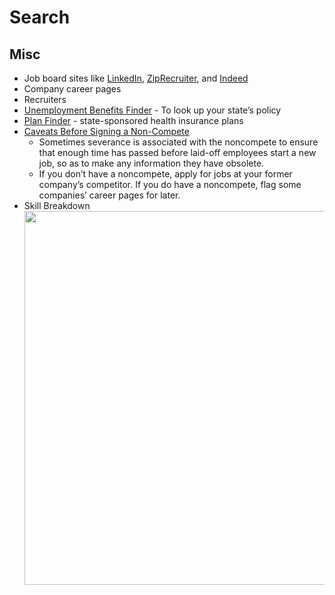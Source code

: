 # Search {#sec-job-search .unnumbered}

## Misc {#sec-job-search-misc .unnumbered}

-   Job board sites like [LinkedIn](https://www.linkedin.com/), [ZipRecruiter](https://www.ziprecruiter.com/), and [Indeed](https://www.indeed.com/)
-   Company career pages
-   Recruiters
-   [Unemployment Benefits Finder](https://www.careeronestop.org/LocalHelp/UnemploymentBenefits/find-unemployment-benefits.aspx) - To look up your state's policy
-   [Plan Finder](https://finder.healthcare.gov/) - state-sponsored health insurance plans
-   [Caveats Before Signing a Non-Compete](https://www.investopedia.com/articles/personal-finance/070114/caution-noncompete-contract.asp)
    -   Sometimes severance is associated with the noncompete to ensure that enough time has passed before laid-off employees start a new job, so as to make any information they have obsolete.
    -   If you don't have a noncompete, apply for jobs at your former company's competitor. If you do have a noncompete, flag some companies' career pages for later.
-   Skill Breakdown\
    ![](_resources/job-search.resources/skill-breakdown-1.jpg){width="598"}
